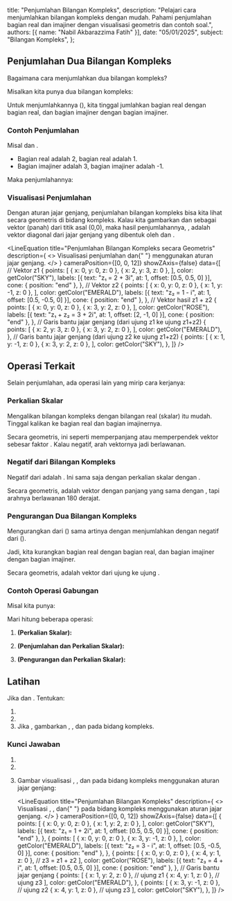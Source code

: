
  title: "Penjumlahan Bilangan Kompleks",
  description: "Pelajari cara menjumlahkan bilangan kompleks dengan mudah. Pahami penjumlahan bagian real dan imajiner dengan visualisasi geometris dan contoh soal.",
  authors: [{ name: "Nabil Akbarazzima Fatih" }],
  date: "05/01/2025",
  subject: "Bilangan Kompleks",
};

## Penjumlahan Dua Bilangan Kompleks

Bagaimana cara menjumlahkan dua bilangan kompleks?

Misalkan kita punya dua bilangan kompleks:

<div className="flex flex-col gap-4">
  <BlockMath math="z_1 = x_1 + iy_1" />
  <BlockMath math="z_2 = x_2 + iy_2" />
</div>

Untuk menjumlahkannya (<InlineMath math="z_1 + z_2" />), kita tinggal jumlahkan bagian real dengan bagian real, dan bagian imajiner dengan bagian imajiner.

<BlockMath math="z_1 + z_2 = (x_1 + x_2) + i(y_1 + y_2)" />

### Contoh Penjumlahan

Misal <InlineMath math="z_1 = 2 + 3i" /> dan <InlineMath math="z_2 = 1 - i" />.

- Bagian real <InlineMath math="z_1" /> adalah 2, bagian real <InlineMath math="z_2" /> adalah 1.
- Bagian imajiner <InlineMath math="z_1" /> adalah 3, bagian imajiner <InlineMath math="z_2" /> adalah -1.

Maka penjumlahannya:

<BlockMath math="z_1 + z_2 = (2 + 1) + i(3 + (-1)) = 3 + i(2) = 3 + 2i" />

### Visualisasi Penjumlahan

Dengan aturan jajar genjang, penjumlahan bilangan kompleks bisa kita lihat secara geometris di bidang kompleks. Kalau kita gambarkan <InlineMath math="z_1" /> dan <InlineMath math="z_2" /> sebagai vektor (panah) dari titik asal (0,0), maka hasil penjumlahannya, <InlineMath math="z_1 + z_2" />, adalah vektor diagonal dari jajar genjang yang dibentuk oleh <InlineMath math="z_1" /> dan <InlineMath math="z_2" />.

<LineEquation
  title="Penjumlahan Bilangan Kompleks secara Geometris"
  description={
    <>
      Visualisasi penjumlahan <InlineMath math="z_1 = 2+3i" /> dan{" "}
      <InlineMath math="z_2 = 1-i" /> menggunakan aturan jajar genjang.
    </>
  }
  cameraPosition={[0, 0, 12]}
  showZAxis={false}
  data={[
    // Vektor z1
    {
      points: [
        { x: 0, y: 0, z: 0 },
        { x: 2, y: 3, z: 0 },
      ],
      color: getColor("SKY"),
      labels: [{ text: "z₁ = 2 + 3i", at: 1, offset: [0.5, 0.5, 0] }],
      cone: { position: "end" },
    },
    // Vektor z2
    {
      points: [
        { x: 0, y: 0, z: 0 },
        { x: 1, y: -1, z: 0 },
      ],
      color: getColor("EMERALD"),
      labels: [{ text: "z₂ = 1 - i", at: 1, offset: [0.5, -0.5, 0] }],
      cone: { position: "end" },
    },
    // Vektor hasil z1 + z2
    {
      points: [
        { x: 0, y: 0, z: 0 },
        { x: 3, y: 2, z: 0 },
      ],
      color: getColor("ROSE"),
      labels: [{ text: "z₁ + z₂ = 3 + 2i", at: 1, offset: [2, -1, 0] }],
      cone: { position: "end" },
    },
    // Garis bantu jajar genjang (dari ujung z1 ke ujung z1+z2)
    {
      points: [
        { x: 2, y: 3, z: 0 },
        { x: 3, y: 2, z: 0 },
      ],
      color: getColor("EMERALD"),
    },
    // Garis bantu jajar genjang (dari ujung z2 ke ujung z1+z2)
    {
      points: [
        { x: 1, y: -1, z: 0 },
        { x: 3, y: 2, z: 0 },
      ],
      color: getColor("SKY"),
    },
  ]}
/>

## Operasi Terkait

Selain penjumlahan, ada operasi lain yang mirip cara kerjanya:

### Perkalian Skalar

Mengalikan bilangan kompleks <InlineMath math="z = x + iy" /> dengan bilangan real (skalar) <InlineMath math="c" /> itu mudah. Tinggal kalikan <InlineMath math="c" /> ke bagian real dan bagian imajinernya.

<BlockMath math="cz = c(x + iy) = cx + i(cy)" />

Secara geometris, ini seperti memperpanjang atau memperpendek vektor <InlineMath math="z" /> sebesar faktor <InlineMath math="c" />. Kalau <InlineMath math="c" /> negatif, arah vektornya jadi berlawanan.

### Negatif dari Bilangan Kompleks

Negatif dari <InlineMath math="z = x + iy" /> adalah <InlineMath math="-z" />. Ini sama saja dengan perkalian skalar dengan <InlineMath math="c = -1" />.

<BlockMath math="-z = -(x + iy) = -x + i(-y) = -x - iy" />

Secara geometris, <InlineMath math="-z" /> adalah vektor dengan panjang yang sama dengan <InlineMath math="z" />, tapi arahnya berlawanan 180 derajat.

### Pengurangan Dua Bilangan Kompleks

Mengurangkan <InlineMath math="z_2" /> dari <InlineMath math="z_1" /> (<InlineMath math="z_1 - z_2" />) sama artinya dengan menjumlahkan <InlineMath math="z_1" /> dengan negatif dari <InlineMath math="z_2" /> (<InlineMath math="z_1 + (-z_2)" />).

<BlockMath math="z_1 - z_2 = z_1 + (-z_2) = (x_1 + (-x_2)) + i(y_1 + (-y_2)) = (x_1 - x_2) + i(y_1 - y_2)" />

Jadi, kita kurangkan bagian real dengan bagian real, dan bagian imajiner dengan bagian imajiner.

Secara geometris, <InlineMath math="z_1 - z_2" /> adalah vektor dari ujung <InlineMath math="z_2" /> ke ujung <InlineMath math="z_1" />.

### Contoh Operasi Gabungan

Misal kita punya:

<div className="flex flex-col gap-4">
  <BlockMath math="z_1 = 2 + \frac{1}{2}i" />
  <BlockMath math="z_2 = -3 + \sqrt{2}i" />
</div>

Mari hitung beberapa operasi:

1.  **<InlineMath math="2z_1" /> (Perkalian Skalar):**

    <BlockMath math="2z_1 = 2(2 + \frac{1}{2}i) = 2(2) + i(2 \times \frac{1}{2}) = 4 + i" />

2.  **<InlineMath math="z_1 + 3z_2" /> (Penjumlahan dan Perkalian Skalar):**

    <div className="flex flex-col gap-4">
      <BlockMath math="z_1 + 3z_2 = (2 + \frac{1}{2}i) + 3(-3 + \sqrt{2}i)" />
      <BlockMath math="= (2 + \frac{1}{2}i) + (3(-3) + i(3\sqrt{2}))" />
      <BlockMath math="= (2 + \frac{1}{2}i) + (-9 + 3\sqrt{2}i)" />
      <BlockMath math="= (2 - 9) + i(\frac{1}{2} + 3\sqrt{2})" />
      <BlockMath math="= -7 + i(\frac{1}{2} + 3\sqrt{2})" />
    </div>

3.  **<InlineMath math="2z_1 - z_2" /> (Pengurangan dan Perkalian Skalar):**
    <div className="flex flex-col gap-4">
      <BlockMath math="2z_1 - z_2 = (4 + i) - (-3 + \sqrt{2}i)" />
      <BlockMath math="= (4 - (-3)) + i(1 - \sqrt{2})" />
      <BlockMath math="= (4 + 3) + i(1 - \sqrt{2})" />
      <BlockMath math="= 7 + i(1 - \sqrt{2})" />
    </div>

## Latihan

Jika <InlineMath math="z_1 = 1 + 2i" /> dan <InlineMath math="z_2 = 3 - i" />. Tentukan:

1.  <InlineMath math="z_1 + z_2" />
2.  <InlineMath math="z_1 - z_2" />
3.  Jika <InlineMath math="z_3 = z_1 + z_2" />, gambarkan <InlineMath math="z_1" />, <InlineMath math="z_2" />, dan <InlineMath math="z_3" /> pada bidang kompleks.

### Kunci Jawaban

1.  <InlineMath math="z_1 + z_2 = (1+3) + i(2+(-1)) = 4 + i" />
2.  <InlineMath math="z_1 - z_2 = (1-3) + i(2-(-1)) = -2 + i(3) = -2 + 3i" />
3.  Gambar visualisasi <InlineMath math="z_1" />, <InlineMath math="z_2" />, dan <InlineMath math="z_3 = z_1 + z_2" /> pada bidang kompleks menggunakan aturan jajar genjang:

    <LineEquation
      title="Penjumlahan Bilangan Kompleks"
      description={
        <>
          Visualisasi <InlineMath math="z_1" />, <InlineMath math="z_2" />, dan{" "}
          <InlineMath math="z_3 = z_1 + z_2" /> pada bidang kompleks menggunakan
          aturan jajar genjang.
        </>
      }
      cameraPosition={[0, 0, 12]}
      showZAxis={false}
      data={[
        {
          points: [
            { x: 0, y: 0, z: 0 },
            { x: 1, y: 2, z: 0 },
          ],
          color: getColor("SKY"),
          labels: [{ text: "z₁ = 1 + 2i", at: 1, offset: [0.5, 0.5, 0] }],
          cone: { position: "end" },
        },
        {
          points: [
            { x: 0, y: 0, z: 0 },
            { x: 3, y: -1, z: 0 },
          ],
          color: getColor("EMERALD"),
          labels: [{ text: "z₂ = 3 - i", at: 1, offset: [0.5, -0.5, 0] }],
          cone: { position: "end" },
        },
        {
          points: [
            { x: 0, y: 0, z: 0 },
            { x: 4, y: 1, z: 0 }, // z3 = z1 + z2
          ],
          color: getColor("ROSE"),
          labels: [{ text: "z₃ = 4 + i", at: 1, offset: [0.5, 0.5, 0] }],
          cone: { position: "end" },
        },
        // Garis bantu jajar genjang
        {
          points: [
            { x: 1, y: 2, z: 0 }, // ujung z1
            { x: 4, y: 1, z: 0 }, // ujung z3
          ],
          color: getColor("EMERALD"),
        },
        {
          points: [
            { x: 3, y: -1, z: 0 }, // ujung z2
            { x: 4, y: 1, z: 0 }, // ujung z3
          ],
          color: getColor("SKY"),
        },
      ]}
    />

